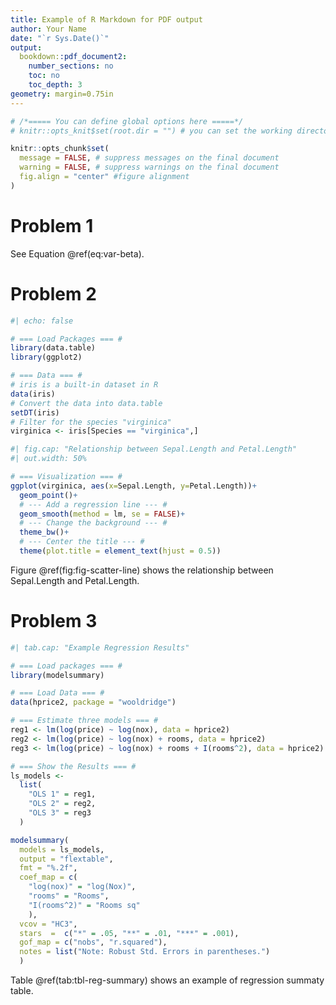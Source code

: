 ```yaml
---
title: Example of R Markdown for PDF output
author: Your Name
date: "`r Sys.Date()`"
output:
  bookdown::pdf_document2:
    number_sections: no
    toc: no
    toc_depth: 3
geometry: margin=0.75in
---
```


```r
# /*===== You can define global options here =====*/
# knitr::opts_knit$set(root.dir = "") # you can set the working directory here

knitr::opts_chunk$set(
  message = FALSE, # suppress messages on the final document
  warning = FALSE, # suppress warnings on the final document
  fig.align = "center" #figure alignment
)
```


# Problem 1

\begin{equation} 
\begin{split}
\mathrm{Var}(\hat{\beta}) & =\mathrm{Var}((X'X)^{-1}X'Y)\\
 & =(X'X)^{-1}X'\mathrm{Var}(Y)((X'X)^{-1}X')'\\
 & =(X'X)^{-1}X'\mathrm{Var}(Y)X(X'X)^{-1}\\
 & =(X'X)^{-1}X'\sigma^{2}IX(X'X)^{-1}\\
 & =(X'X)^{-1}\sigma^{2}
\end{split}
(\#eq:var-beta)
\end{equation} 

See Equation \@ref(eq:var-beta).


# Problem 2

```r
#| echo: false

# === Load Packages === #
library(data.table)
library(ggplot2)

# === Data === #
# iris is a built-in dataset in R
data(iris) 
# Convert the data into data.table
setDT(iris)
# Filter for the species "virginica" 
virginica <- iris[Species == "virginica",]
```

```r
#| fig.cap: "Relationship between Sepal.Length and Petal.Length"
#| out.width: 50%

# === Visualization === #
ggplot(virginica, aes(x=Sepal.Length, y=Petal.Length))+
  geom_point()+
  # --- Add a regression line --- #
  geom_smooth(method = lm, se = FALSE)+
  # --- Change the background --- #
  theme_bw()+
  # --- Center the title --- #
  theme(plot.title = element_text(hjust = 0.5)) 
```

Figure \@ref(fig:fig-scatter-line) shows the relationship between Sepal.Length and Petal.Length.



# Problem 3

```r
#| tab.cap: "Example Regression Results"

# === Load packages === #
library(modelsummary)

# === Load Data === #
data(hprice2, package = "wooldridge")

# === Estimate three models === #
reg1 <- lm(log(price) ~ log(nox), data = hprice2)
reg2 <- lm(log(price) ~ log(nox) + rooms, data = hprice2)
reg3 <- lm(log(price) ~ log(nox) + rooms + I(rooms^2), data = hprice2)

# === Show the Results === #
ls_models <- 
  list(
    "OLS 1" = reg1,
    "OLS 2" = reg2,
    "OLS 3" = reg3
  )

modelsummary(
  models = ls_models,
  output = "flextable",
  fmt = "%.2f",
  coef_map = c(
    "log(nox)" = "log(Nox)", 
    "rooms" = "Rooms", 
    "I(rooms^2)" = "Rooms sq"
    ),
  vcov = "HC3",
  stars  =  c("*" = .05, "**" = .01, "***" = .001), 
  gof_map = c("nobs", "r.squared"),
  notes = list("Note: Robust Std. Errors in parentheses.")
  )
```


Table \@ref(tab:tbl-reg-summary) shows an example of regression summaty table.